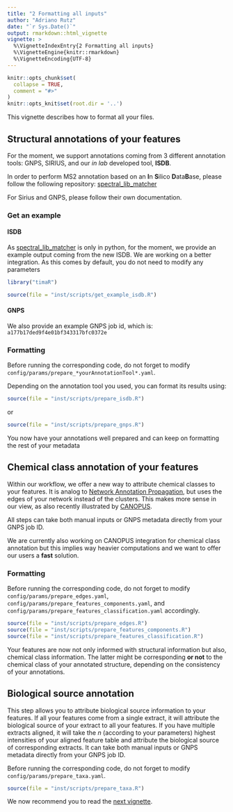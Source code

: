 ```yaml
---
title: "2 Formatting all inputs"
author: "Adriano Rutz"
date: "`r Sys.Date()`"
output: rmarkdown::html_vignette
vignette: >
  %\VignetteIndexEntry{2 Formatting all inputs}
  %\VignetteEngine{knitr::rmarkdown}
  %\VignetteEncoding{UTF-8}
---
```


```r
knitr::opts_chunk$set(
  collapse = TRUE,
  comment = "#>"
)
knitr::opts_knit$set(root.dir = '..')
```

This vignette describes how to format all your files.

## Structural annotations of your features

For the moment, we support annotations coming from 3 different annotation tools: GNPS, SIRIUS, and our *in lab* developed tool, **ISDB**.

In order to perform MS2 annotation based on an **I**n **S**ilico **D**ata**B**ase, please follow the following repository: [spectral_lib_matcher](https://github.com/mandelbrot-project/spectral_lib_matcher)

For Sirius and GNPS, please follow their own documentation.

### Get an example

#### ISDB

As [spectral_lib_matcher](https://github.com/mandelbrot-project/spectral_lib_matcher) is only in python, for the moment, we provide an example output coming from the new ISDB.
We are working on a better integration. 
As this comes by default, you do not need to modify any parameters

```r
library("timaR")
```

```r
source(file = "inst/scripts/get_example_isdb.R")
```

#### GNPS

We also provide an example GNPS job id, which is: `a177b17ded9f4e01bf343317bfc0372e`

### Formatting

Before running the corresponding code, do not forget to modify `config/params/prepare_*yourAnnotationTool*.yaml`.

Depending on the annotation tool you used, you can format its results using: 

```r
source(file = "inst/scripts/prepare_isdb.R")
```

or 

```r
source(file = "inst/scripts/prepare_gnps.R")
```

You now have your annotations well prepared and can keep on formatting the rest of your metadata

## Chemical class annotation of your features

Within our workflow, we offer a new way to attribute chemical classes to your features.
It is analog to [Network Annotation Propagation](https://ccms-ucsd.github.io/GNPSDocumentation/nap/), but uses the edges of your network instead of the clusters.
This makes more sense in our view, as also recently illustrated by [CANOPUS](https://doi.org/10.1038/s41587-020-0740-8).

All steps can take both manual inputs or GNPS metadata directly from your GNPS job ID.

We are currently also working on CANOPUS integration for chemical class annotation but this implies way heavier computations and we want to offer our users a **fast** solution.

### Formatting

Before running the corresponding code, do not forget to modify `config/params/prepare_edges.yaml`, `config/params/prepare_features_components.yaml`, and `config/params/prepare_features_classification.yaml` accordingly.

```r
source(file = "inst/scripts/prepare_edges.R")
source(file = "inst/scripts/prepare_features_components.R")
source(file = "inst/scripts/prepare_features_classification.R")
```

Your features are now not only informed with structural information but also, chemical class information.
The latter might be corresponding **or not** to the chemical class of your annotated structure, depending on the consistency of your annotations.

## Biological source annotation

This step allows you to attribute biological source information to your features.
If all your features come from a single extract, it will attribute the biological source of your extract to all your features.
If you have multiple extracts aligned, it will take the *n* (according to your parameters) highest intensities of your aligned feature table and attribute the biological source of corresponding extracts.
It can take both manual inputs or GNPS metadata directly from your GNPS job ID.

Before running the corresponding code, do not forget to modify `config/params/prepare_taxa.yaml`.

```r
source(file = "inst/scripts/prepare_taxa.R")
```

We now recommend you to read the [next vignette](https://taxonomicallyinformedannotation.github.io/tima-r/articles/3_processing.html).
